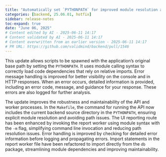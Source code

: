 ```yaml
---
title: "Automatically set `PYTHONPATH` for improved module resolution and error handling (#1546)"
categories: [backend, 25.06.01, hotfix]
sidebar: release-notes
toc-expand: true
date: "June 06, 2025"
# Content edited by AI - 2025-06-11 14:17
# Content validated by AI - 2025-06-11 14:17
# Content overwritten from an earlier version - 2025-06-11 14:17
# PR URL: https://github.com/validmind/backend/pull/1546
---
```


This update allows scripts to be spawned with the application's original base path by setting the `PYTHONPATH`. It uses module calling syntax to correctly load code dependencies that rely on relative imports. Error message handling is improved for better visibility on the console and in HTTP responses. When an error occurs, detailed information is provided, including an error code, message, and guidance for your response. These errors are also logged for further analysis.

The update improves the robustness and maintainability of the API and worker processes. In the `Makefile`, the command for running the API now includes the current backend source directory in the `PYTHONPATH`, ensuring explicit module resolution and avoiding path issues. The UI reporting route has been enhanced by invoking the report worker using module syntax with the `-m` flag, simplifying command line invocation and reducing path resolution issues. Error handling is improved by checking for detailed error information before logging and propagating errors. Import statements in the report worker file have been refactored to import directly from the `db` package, streamlining module dependencies and improving maintainability.